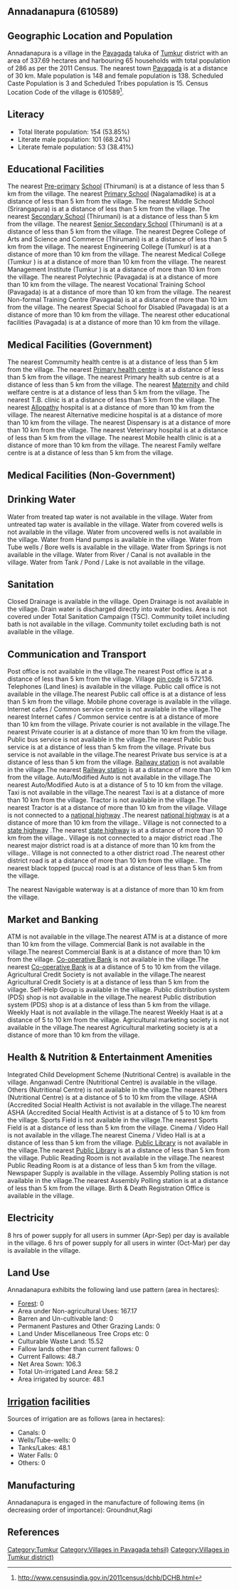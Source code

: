 {{Infobox settlement
| name=Annadanapura
| native_name=
| native_name_lang=
| other_name=
| nickname=
| settlement_type=Village
| image_skyline=
| image_alt=
| image_caption=
| pushpin_map=India Karnataka
| pushpin_label_position=right
| pushpin_map_alt=
| pushpin_map_caption=Location in Karnataka, India
| latd=
| latm=
| lats=
| latNS=
| longd=
| longm=
| longs=
| longEW=
| coordinates_display=inline,title
| subdivision_type=Country
| subdivision_name={{flag|India}}
| subdivision_type1=[[States and territories of India|State]]
| subdivision_name1=Karnataka 
| subdivision_type2=[[List of districts of India|District]]
| subdivision_name2=Tumkur
| subdivision_type3=Tahsil
| subdivision_name3=Pavagada 
| website=
| established_title=<!-- Established -->
| established_date=
| founder=
| named_for=
| government_type=
| governing_body=
| unit_pref=Metric=
| area_footnotes=
| area_rank=
| area_total_km2=3.38
| elevation_footnotes=
| elevation_m=
| population_total=286
| population_as_of=2011
| population_rank=
| population_density_km2=84
| population_demonym=
| population_footnotes=
| demographics_type1=Languages
| demographics1_title1=Official
| demographics1_info1=[[Kannada language|Kannada]]
| timezone1=[[Indian Standard Time|IST]]
| utc_offset1==+5:30
| postal_code_type=[[Postal Index Number|PIN]]
| postal_code=572136
| area_code_type=Telephone code
| area_code=
| registration_plate=
| blank1_name_sec1=Nearest city
| blank1_info_sec1=[[Pavagada]]
| blank2_name_sec1=[[Human sex ratio|Sex ratio]]
| blank2_info_sec1=932 [[male|♂]]/[[female|♀]]
| blank3_name_sec1=Literacy
| blank3_info_sec1=53.85%
| blank1_name_sec2=[[2011 Census of India|2011 census]] code
| blank1_info_sec2=610589
| footnotes=
}}

== Annadanapura (610589) ==

== Geographic Location and Population ==

Annadanapura is a village in the [[Pavagada ]] taluka of [[Tumkur]] district with an area of 337.69 hectares and harbouring 65 households with total population of 286 as per the 2011 Census. The nearest town [[Pavagada]] is at a distance of 30 km. Male population is 148 and female population is 138. Scheduled Caste Population is 3 and Scheduled Tribes population is 15. Census Location Code of the village is 610589<ref>http://www.censusindia.gov.in/2011census/dchb/DCHB.html</ref>.


== Literacy ==  
* Total literate population: 154 (53.85%)
* Literate male population: 101 (68.24%)
* Literate female population: 53 (38.41%)


== Educational Facilities ==  
The nearest [[Pre-primary]] [[School]] (Thirumani) is at a distance of less than 5 km from the village.
The nearest [[Primary School]] (Nagalamadike) is at a distance of less than 5 km from the village.
The nearest Middle School (Srirangapura) is at a distance of less than 5 km from the village.
The nearest [[Secondary School]] (Thirumani) is at a distance of less than 5 km from the village.
The nearest [[Senior Secondary School]] (Thirumani) is at a distance of less than 5 km from the village.
The nearest Degree College of Arts and Science and Commerce (Thirumani) is at a distance of less than 5 km from the village.
The nearest Engineering College (Tumkur) is at a distance of more than 10 km from the village.
The nearest Medical College (Tumkur ) is at a distance of more than 10 km from the village.
The nearest Management Institute (Tumkur ) is at a distance of more than 10 km from the village.
The nearest Polytechnic (Pavagada) is at a distance of more than 10 km from the village.
The nearest Vocational Training School (Pavagada) is at a distance of more than 10 km from the village.
The nearest Non-formal Training Centre (Pavagada) is at a distance of more than 10 km from the village.
The nearest Special School for Disabled (Pavagada) is at a distance of more than 10 km from the village.
The nearest other educational facilities (Pavagada) is at a distance of more than 10 km from the village.


== Medical Facilities (Government) ==
The nearest Commumity health centre is at a distance of less than 5 km from the village.
The nearest [[Primary health centre]] is at a distance of less than 5 km from the village.
The nearest Primary health sub centre is at a distance of less than 5 km from the village.
The nearest [[Maternity]] and child welfare centre is at a distance of less than 5 km from the village.
The nearest T.B. clinic is at a distance of less than 5 km from the village.
The nearest [[Allopathy]] hospital is at a distance of more than 10 km from the village.
The nearest Alternative medicine hospital is at a distance of more than 10 km from the village.
The nearest Dispensary is at a distance of more than 10 km from the village.
The nearest Veterinary hospital is at a distance of less than 5 km from the village.
The nearest Mobile health clinic is at a distance of more than 10 km from the village.
The nearest Family welfare centre is at a distance of less than 5 km from the village.


== Medical Facilities (Non-Government) ==











== Drinking Water ==
Water from treated tap water is not available in the village.
Water from untreated tap water is available in the village.
Water from covered wells is not available in the village.
Water from uncovered wells is not available in the village.
Water from Hand pumps is available in the village.
Water from Tube wells / Bore wells is available in the village.
Water from Springs is not available in the village.
Water from River / Canal is not available in the village.
Water from Tank / Pond / Lake is not available in the village.


== Sanitation ==
Closed Drainage is available in the village.
Open Drainage is not available in the village.
Drain water is discharged directly into water bodies.
Area is not covered under Total Sanitation Campaign (TSC).
Community toilet including bath is not available in the village.
Community toilet excluding bath is not available in the village.


== Communication and Transport ==
Post office is not available in the village.The nearest Post office is at a distance of less than 5 km from the village.
Village [[pin code]] is 572136.
Telephones (Land lines) is available in the village.
Public call office is not available in the village.The nearest Public call office is at a distance of less than 5 km from the village.
Mobile phone coverage is available in the village.
Internet cafes / Common service centre is not available in the village.The nearest Internet cafes / Common service centre is at a distance of more than 10 km from the village.
Private courier is not available in the village.The nearest Private courier is at a distance of more than 10 km from the village.
Public bus service is not available in the village.The nearest Public bus service is at a distance of less than 5 km from the village.
Private bus service is not available in the village.The nearest Private bus service is at a distance of less than 5 km from the village.
[[Railway station]] is not available in the village.The nearest [[Railway station]] is at a distance of more than 10 km from the village.
Auto/Modified Auto is not available in the village.The nearest Auto/Modified Auto is at a distance of 5 to 10 km from the village.
Taxi is not available in the village.The nearest Taxi is at a distance of more than 10 km from the village.
Tractor is not available in the village.The nearest Tractor is at a distance of more than 10 km from the village.
Village is not connected to a [[national highway]] .The nearest [[national highway]] is at a distance of more than 10 km from the village..
Village is not connected to a [[state highway]] .The nearest [[state highway]] is at a distance of more than 10 km from the village..
Village is not connected to a major district road   .The nearest major district road   is at a distance of more than 10 km from the village..
Village is not connected to a other district road .The nearest other district road is at a distance of more than 10 km from the village..
The nearest black topped (pucca) road is at a distance of less than 5 km from the village.


The nearest Navigable waterway is at a distance of more than 10 km from the village.



== Market and Banking ==
ATM is not available in the village.The nearest ATM is at a distance of more than 10 km from the village.
Commercial Bank is not available in the village.The nearest Commercial Bank is at a distance of more than 10 km from the village.
[[Co-operative Bank]] is not available in the village.The nearest [[Co-operative Bank]] is at a distance of 5 to 10 km from the village.
Agricultural Credit Society is not available in the village.The nearest Agricultural Credit Society is at a distance of less than 5 km from the village.
Self-Help Group is available in the village.
Public distribution system (PDS) shop is not available in the village.The nearest Public distribution system (PDS) shop is at a distance of less than 5 km from the village.
Weekly Haat is not available in the village.The nearest Weekly Haat is at a distance of 5 to 10 km from the village.
Agricultural marketing society is not available in the village.The nearest Agricultural marketing society is at a distance of more than 10 km from the village.


== Health & Nutrition & Entertainment Amenities ==
Integrated Child Development Scheme (Nutritional Centre) is available in the village.
Anganwadi Centre (Nutritional Centre) is available in the village.
Others (Nutritional Centre) is not available in the village.The nearest Others (Nutritional Centre) is at a distance of 5 to 10 km from the village.
ASHA (Accredited Social Health Activist is not available in the village.The nearest ASHA (Accredited Social Health Activist is at a distance of 5 to 10 km from the village.
Sports Field is not available in the village.The nearest Sports Field is at a distance of less than 5 km from the village.
Cinema / Video Hall is not available in the village.The nearest Cinema / Video Hall is at a distance of less than 5 km from the village.
[[Public Library]] is not available in the village.The nearest [[Public Library]] is at a distance of less than 5 km from the village.
Public Reading Room is not available in the village.The nearest Public Reading Room is at a distance of less than 5 km from the village.
Newspaper Supply is available in the village.
Assembly Polling station is not available in the village.The nearest Assembly Polling station is at a distance of less than 5 km from the village.
Birth & Death Registration Office is available in the village.


== Electricity ==






8 hrs of power supply for all users in summer (Apr-Sep) per day is available in the village.
6 hrs of power supply for all users in winter (Oct-Mar) per day is available in the village.


== Land Use ==
Annadanapura exhibits the following land use pattern (area in hectares):
* [[Forest]]: 0
* Area under Non-agricultural Uses: 167.17
* Barren and Un-cultivable land: 0
* Permanent Pastures and Other Grazing Lands: 0
* Land Under Miscellaneous Tree Crops etc: 0
* Culturable Waste Land: 15.52
* Fallow lands other than current fallows: 0
* Current Fallows: 48.7
* Net Area Sown: 106.3
* Total Un-irrigated Land Area: 58.2
* Area irrigated by source: 48.1


== [[Irrigation]] facilities ==
Sources of irrigation are as follows (area in hectares):
* Canals: 0
* Wells/Tube-wells: 0
* Tanks/Lakes: 48.1
* Water Falls: 0
* Others: 0


== Manufacturing ==
Annadanapura is engaged in the manufacture of following items (in decreasing order of importance): Groundnut,Ragi


[[Category:Tumkur]]
[[Category:Villages in Pavagada  tehsil)]]
[[Category:Villages in Tumkur district)]]


== References ==
{{Reflist}}


